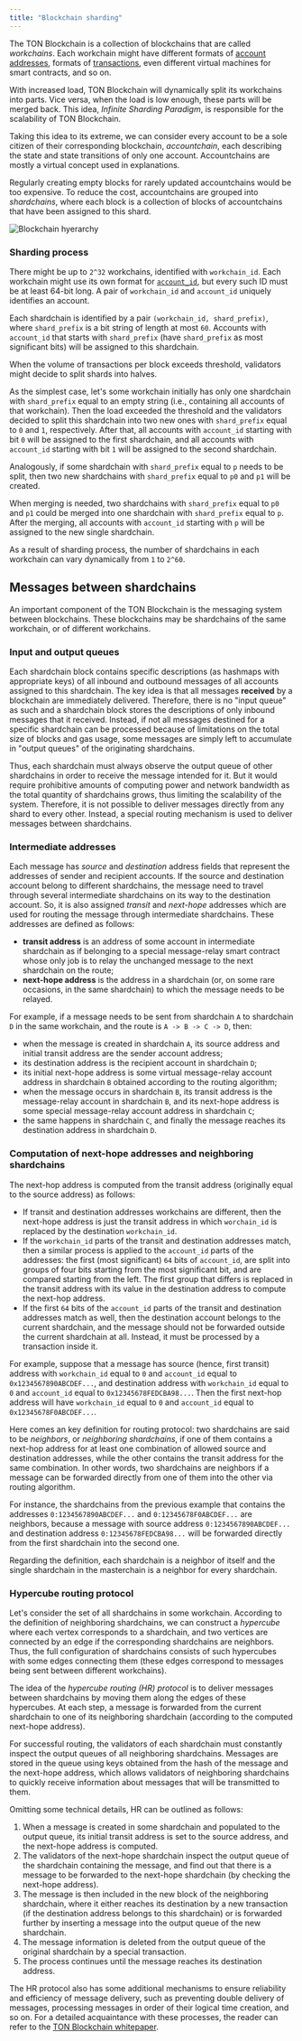 ```yaml
---
title: "Blockchain sharding"
---
```



The TON Blockchain is a collection of blockchains that are called _workchains_. Each workchain might have different formats of [account addresses](/foundations/addresses/overview), formats of [transactions](/foundations/transaction), even different virtual machines for smart contracts, and so on.

With increased load, TON Blockchain will dynamically split its workchains into parts. Vice versa, when the load is low enough, these parts will be merged back. This idea, _Infinite Sharding Paradigm_, is responsible for the scalability of TON Blockchain.

Taking this idea to its extreme, we can consider every account to be a sole citizen of their corresponding blockchain, _accountchain_, each describing the state and state transitions of only one account. Accountchains are mostly a virtual concept used in explanations.

Regularly creating empty blocks for rarely updated accountchains would be too expensive. To reduce the cost, accountchains are grouped into _shardchains_, where each block is a collection of blocks of accountchains that have been assigned to this shard.

<Image
  src="/resources/images/blockchain_sharding.png"
  darkSrc="/resources/images/blockchain_sharding.png"
  alt="Blockchain hyerarchy"
/>

### Sharding process

There might be up to `2^32` workchains, identified with `workchain_id`. Each workchain might use its own format for [`account_id`](/foundations/addresses/overview#account-id), but every such ID must be at least 64-bit long. A pair of `workchain_id` and `account_id` uniquely identifies an account.

Each shardchain is identified by a pair `(workchain_id, shard_prefix)`, where `shard_prefix` is a bit string of length at most `60`. Accounts with `account_id` that starts with `shard_prefix` (have `shard_prefix` as most significant bits) will be assigned to this shardchain.

When the volume of transactions per block exceeds threshold, validators might decide to split shards into halves.

As the simplest case, let's some workchain initially has only one shardchain with `shard_prefix` equal to an empty string (i.e., containing all accounts of that workchain). Then the load exceeded the threshold and the validators decided to split this shardchain into two new ones with `shard_prefix` equal to `0` and `1`, respectively. After that, all accounts with `account_id` starting with bit `0` will be assigned to the first shardchain, and all accounts with `account_id` starting with bit `1` will be assigned to the second shardchain.

Analogously, if some shardchain with `shard_prefix` equal to `p` needs to be split, then two new shardchains with `shard_prefix` equal to `p0` and `p1` will be created.

When merging is needed, two shardchains with `shard_prefix` equal to `p0` and `p1` could be merged into one shardchain with `shard_prefix` equal to `p`. After the merging, all accounts with `account_id` starting with `p` will be assigned to the new single shardchain.

As a result of sharding process, the number of shardchains in each workchain can vary dynamically from `1` to `2^60`.

## Messages between shardchains

An important component of the TON Blockchain is the messaging system between blockchains. These blockchains may be shardchains of the same workchain, or of different workchains.

### Input and output queues

Each shardchain block contains specific descriptions (as hashmaps with appropriate keys) of all inbound and outbound messages of all accounts assigned to this shardchain. The key idea is that all messages **received** by a blockchain are immediately delivered. Therefore, there is no "input queue" as such and a shardchain block stores the descriptions of only inbound messages that it received. Instead, if not all messages destined for a specific shardchain can be processed because of limitations on the total size of blocks and gas usage, some messages are simply left to accumulate in "output queues" of the originating shardchains.

Thus, each shardchain must always observe the output queue of other shardchains in order to receive the message intended for it. But it would require prohibitive amounts of computing power and network bandwidth as the total quantity of shardchains grows, thus limiting the scalability of the system. Therefore, it is not possible to deliver messages directly from any shard to every other. Instead, a special routing mechanism is used to deliver messages between shardchains.

### Intermediate addresses

Each message has _source_ and _destination_ address fields that represent the addresses of sender and recipient accounts. If the source and destination account belong to different shardchains, the message need to travel through several intermediate shardchains on its way to the destination account. So, it is also assigned _transit_ and _next-hope_ addresses which are used for routing the message through intermediate shardchains. These addresses are defined as follows:

- **transit address** is an address of some account in intermediate shardchain as if belonging to a special message-relay smart contract whose only job is to relay the unchanged message to the next shardchain on the route;
- **next-hope address** is the address in a shardchain (or, on some rare occasions, in the same shardchain) to which the message needs to be relayed.

For example, if a message needs to be sent from shardchain `A` to shardchain `D` in the same workchain, and the route is `A -> B -> C -> D`, then:

- when the message is created in shardchain `A`, its source address and initial transit address are the sender account address;
- its destination address is the recipient account in shardchain `D`;
- its initial next-hope address is some virtual message-relay account address in shardchain `B` obtained according to the routing algorithm;
- when the message occurs in shardchain `B`, its transit address is the message-relay account in shardchain `B`, and its next-hope address is some special message-relay account address in shardchain `C`;
- the same happens in shardchain `C`, and finally the message reaches its destination address in shardchain `D`.

### Computation of next-hope addresses and neighboring shardchains

The next-hop address is computed from the transit address (originally equal to the source address) as follows:

- If transit and destination addresses workchains are different, then the next-hope address is just the transit address in which `worchain_id` is replaced by the destination `workchain_id`.
- If the `workchain_id` parts of the transit and destination addresses match, then a similar process is applied to the `account_id` parts of the addresses: the first (most significant) `64` bits of `account_id`, are split into groups of four bits starting from the most significant bit, and are compared starting from the left. The first group that differs is replaced in the transit address with its value in the destination address to compute the next-hop address.
- If the first `64` bits of the `account_id` parts of the transit and destination addresses match as well, then the destination account belongs to the current shardchain, and the message should not be forwarded outside the current shardchain at all. Instead, it must be processed by a transaction inside it.

For example, suppose that a message has source (hence, first transit) address with `workchain_id` equal to `0` and `account_id` equal to `0x1234567890ABCDEF...`, and destination address with `workchain_id` equal to `0` and `account_id` equal to `0x12345678FEDCBA98...`. Then the first next-hop address will have `workchain_id` equal to `0` and `account_id` equal to `0x12345678F0ABCDEF...`.

Here comes an key definition for routing protocol: two shardchains are said to be _neighbors_, or _neighboring shardchains_, if one of them contains a next-hop address for at least one combination of allowed source and destination addresses, while the other contains the transit address for the same combination. In other words, two shardchains are neighbors if a message can be forwarded directly from one of them into the other via routing algorithm.

For instance, the shardchains from the previous example that contains the addresses `0:1234567890ABCDEF...` and `0:12345678F0ABCDEF...` are neighbors, because a message with source address `0:1234567890ABCDEF...` and destination address `0:12345678FEDCBA98...` will be forwarded directly from the first shardchain into the second one.

<Aside type="note">
  Regarding the definition, each shardchain is a neighbor of itself and the single shardchain in the masterchain is a neighbor for every shardchain.
</Aside>

### Hypercube routing protocol

Let's consider the set of all shardchains in some workchain. According to the definition of neighboring shardchains, we can construct a _hypercube_ where each vertex corresponds to a shardchain, and two vertices are connected by an edge if the corresponding shardchains are neighbors. Thus, the full configuration of shardchains consists of such hypercubes with some edges connecting them (these edges correspond to messages being sent between different workchains).

The idea of the _hypercube routing (HR) protocol_ is to deliver messages between shardchains by moving them along the edges of these hypercubes. At each step, a message is forwarded from the current shardchain to one of its neighboring shardchain (according to the computed next-hope address).

For successful routing, the validators of each shardchain must constantly inspect the output queues of all neighboring shardchains. Messages are stored in the queue using keys obtained from the hash of the message and the next-hope address, which allows validators of neighboring shardchains to quickly receive information about messages that will be transmitted to them.

Omitting some technical details, HR can be outlined as follows:

1. When a message is created in some shardchain and populated to the output queue, its initial transit address is set to the source address, and the next-hope address is computed.
1. The validators of the next-hope shardchain inspect the output queue of the shardchain containing the message, and find out that there is a message to be forwarded to the next-hope shardchain (by checking the next-hope address).
1. The message is then included in the new block of the neighboring shardchain, where it either reaches its destination by a new transaction (if the destination address belongs to this shardchain) or is forwarded further by inserting a message into the output queue of the new shardchain.
1. The message information is deleted from the output queue of the original shardchain by a special transaction.
1. The process continues until the message reaches its destination address.

The HR protocol also has some additional mechanisms to ensure reliability and efficiency of message delivery, such as preventing double delivery of messages, processing messages in order of their logical time creation, and so on. For a detailed acquaintance with these processes, the reader can refer to the [TON Blockchain whitepaper](/foundations/whitepapers/tblkch#2-2-hypercube-routing-protocol).
